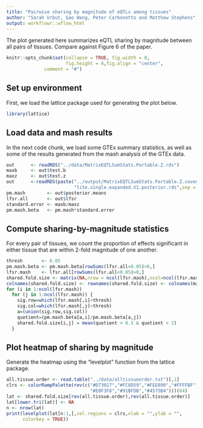 ```yaml
---
title: "Pairwise sharing by magnitude of eQTLs among tissues"
author: "Sarah Urbut, Gao Wang, Peter Carbonetto and Matthew Stephens"
output: workflowr::wflow_html
---
```


The plot generated here summarizes eQTL sharing by magnitude between
all pairs of tissues. Compare against Figure 6 of the paper.

```r
knitr::opts_chunk$set(collapse = TRUE, fig.width = 8,
                      fig.height = 4,fig.align = "center",
		      comment = "#")
```

## Set up environment

First, we load the lattice package used for generating the plot below.

```r
library(lattice)
```

## Load data and mash results

In the next code chunk, we load some GTEx summary statistics, as well
as some of the results generated from the mash analysis of the GTEx
data.

```r
out      <- readRDS("../data/MatrixEQTLSumStats.Portable.Z.rds")
maxb     <- out$test.b
maxz     <- out$test.z
out      <-readRDS(paste("../output/MatrixEQTLSumStats.Portable.Z.coved.K3.P3",
                         "lite.single.expanded.V1.posterior.rds",sep = "."))
pm.mash        <- out$posterior.means
lfsr.all       <- out$lfsr
standard.error <- maxb/maxz
pm.mash.beta   <- pm.mash*standard.error
```

## Compute sharing-by-magnitude statistics

For every pair of tissues, we count the proportion of effects
significant in either tissue that are within 2-fold magnitude of one
another.

```r
thresh       <- 0.05
pm.mash.beta <- pm.mash.beta[rowSums(lfsr.all<0.05)>0,]
lfsr.mash    <- lfsr.all[rowSums(lfsr.all<0.05)>0,]
shared.fold.size <- matrix(NA,nrow = ncol(lfsr.mash),ncol=ncol(lfsr.mash))
colnames(shared.fold.size) <- rownames(shared.fold.size) <- colnames(maxz)
for (i in 1:ncol(lfsr.mash))
  for (j in 1:ncol(lfsr.mash)) {
    sig.row=which(lfsr.mash[,i]<thresh)
    sig.col=which(lfsr.mash[,j]<thresh)
    a=(union(sig.row,sig.col))
    quotient=(pm.mash.beta[a,i]/pm.mash.beta[a,j])
    shared.fold.size[i,j] = mean(quotient > 0.5 & quotient < 2)
  }
```

## Plot heatmap of sharing by magnitude

Generate the heatmap using the "levelplot" function from the lattice
package.

```r
all.tissue.order <- read.table("../data/alltissueorder.txt")[,1]
clrs <- colorRampPalette(rev(c("#D73027","#FC8D59","#FEE090","#FFFFBF",
                               "#E0F3F8","#91BFDB","#4575B4")))(64)
lat <- shared.fold.size[rev(all.tissue.order),rev(all.tissue.order)]
lat[lower.tri(lat)] <- NA
n <- nrow(lat)
print(levelplot(lat[n:1,],col.regions = clrs,xlab = "",ylab = "",
      colorkey = TRUE))
```

